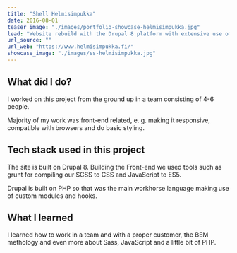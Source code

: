 ```yaml
---
title: "Shell Helmisimpukka"
date: 2016-08-01
teaser_image: "./images/portfolio-showcase-helmisimpukka.jpg"
lead: "Website rebuild with the Drupal 8 platform with extensive use of the paragraphs module. Design refresh."
url_source: ""
url_web: "https://www.helmisimpukka.fi/"
showcase_image: "./images/ss-helmisimpukka.jpg"
---
```


## What did I do?

I worked on this project from the ground up in a team consisting of 4-6 people.

Majority of my work was front-end related, e. g. making it responsive, compatible with browsers and do basic styling.


## Tech stack used in this project

The site is built on Drupal 8. Building the Front-end we used tools such as grunt for compiling our SCSS to CSS and JavaScript to ES5.

Drupal is built on PHP so that was the main workhorse language making use of custom modules and hooks.

## What I learned

I learned how to work in a team and with a proper customer, the BEM methology and even more about Sass, JavaScript and a little bit of PHP.